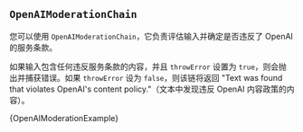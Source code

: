 



## `OpenAIModerationChain`


您可以使用 `OpenAIModerationChain`，它负责评估输入并确定是否违反了 OpenAI 的服务条款。

如果输入包含任何违反服务条款的内容，并且 `throwError` 设置为 `true`，则会抛出并捕获错误。如果 `throwError` 设为 `false`，则该链将返回 "Text was found that violates OpenAI's content policy."（文本中发现违反 OpenAI 内容政策的内容）。

<CodeBlock language="typescript">{OpenAIModerationExample}</CodeBlock>

